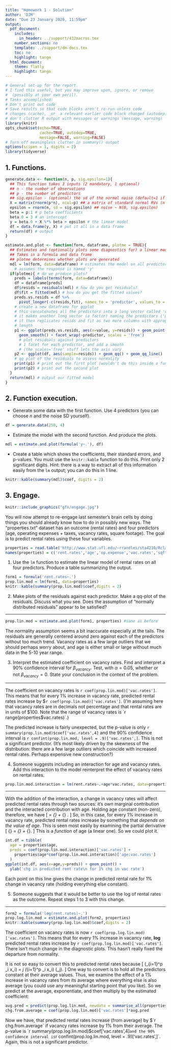 ```yaml
---
title: "Homework 1 - Solution"
author: 'DJM'
date: "Due 23 January 2020, 11:59pm"
output: 
  pdf_document:
    includes:
      in_header: ../support/432macros.tex
    number_sections: no
    template: ../support/dm-docs.tex
    toc: no
    highlight: tango
  html_document:
    theme: flatly
    highlight: tango
---
```


```r
# General set-up for the report.
# I find this useful, but you may improve upon, ignore, or remove
#  (possibly at your own peril).
# Tasks accomplished:
# Don't print out code
# Save results so that code blocks aren't re-run unless code
# changes (cache), _or_ a relevant earlier code block changed (autodep),
# don't clutter R output with messages or warnings (message, warning)
library(knitr)
opts_chunk$set(echo=TRUE,
               cache=TRUE, autodep=TRUE,
               message=FALSE, warning=FALSE)
# Turn off meaningless clutter in summary() output
options(scipen = 1, digits = 2)
library(tidyverse)
```


## 1. Functions.


```r
generate.data <- function(n, p, sig.epsilon=1){
  ## This function takes 3 inputs (2 mandatory, 1 optional)
  ## n - the number of observations
  ## p - the number of predictors
  ## sig.epsilon - (optional) the sd of the normal noise (default=1 if omitted)
  X = matrix(rnorm(p*n), ncol=p) ## a matrix of standard normal RVs (n x p)
  epsilon = rnorm(n, sd = sig.epsilon) ## noise ~ N(0, sig.epsilon)
  beta = p:1 # p beta coefficients
  beta.0 = 3 # an intercept
  y = beta.0 + X %*% beta + epsilon # the linear model
  df = data.frame(y, X) # put it all in a data frame
  return(df) # output
}

estimate.and.plot <- function(form, dataframe, plotme = TRUE){
  ## Estimates and (optionally plots some diagnostics for) a linear model
  ## Takes in a formula and data frame
  ## plotme determines whether plots are generated
  mdl = lm(form, data=dataframe) # estimates the model on all predictors
    # assumes the response is named 'y'
  if(plotme){ # do we produce plots?
    preds = labels(terms(form, data=dataframe))
    df = dataframe[preds]
    df$resids = residuals(mdl) # how do you get residuals?
    df$fit = fitted(mdl) # how do you get the fitted values?
    preds.vs.resids = df %>% 
      pivot_longer(-c(resids,fit), names_to = 'predictor', values_to = 'value')
    # create a new dataframe for ggplot
    # this concatenates all the predictors into a long vector called 'value'
    # it makes another long vector (a factor) naming the predictors ('predictor')
    # it then replicates resids and fit as two more columns with appropriate
    # length
    p1 <- ggplot(preds.vs.resids, aes(x=value, y=resids)) + geom_point() +
      geom_smooth() + facet_wrap(~predictor, scales = 'free') 
      # plot residuals against predictors
      # 1 facet for each predictor, and add a smooth
      # (the scales='free' stuff lets the axis vary
    p2 <- ggplot(df, aes(sample=resids)) + geom_qq() + geom_qq_line()
    # qq plot of the residuals to assess normality
    print(p1) # print out the first plot (wouldn't do this inside a function generally)
    print(p2) # print out the second plot
  }
  return(mdl) # output our fitted model
}
```

## 2. Function execution.

* Generate some data with the first function. Use 4 predictors (you can choose $n$ and the noise SD yourself). 
```r
df = generate.data(250, 4)
```

* Estimate the model with the second function. And produce the plots.
```r
mdl = estimate.and.plot(formula('y~.'), df)
```

* Create a table which shows the coefficients, their standard errors, and p-values. You must use the `knitr::kable` function to do this. Print only 2 significant digits. Hint: there is a way to extract all of this information easily from the `lm` output; you can do this in 1 line. 
```r
knitr::kable(summary(mdl)$coef, digits = 2)
```


## 3. Engage.

```r
knitr::include_graphics("gfx/engage.jpg")
```

You will now attempt to re-engage last semester’s brain cells by doing things you should already know how to do in possibly new ways. The "properties.txt" dataset has an outcome (rental rates) and four predictors (age, operating expenses + taxes, vacancy rates, square footage). The goal is to predict rental rates using these four variables.


```r
properties = read.table('http://www.stat.ufl.edu/~rrandles/sta4210/Rclassnotes/data/textdatasets/KutnerData/Chapter%20%206%20Data%20Sets/CH06PR18.txt')
names(properties) = c('rent.rates','age','op.expense','vac.rates','sqft')
```

1. Use the `lm` function to estimate the linear model of rental rates on all four predictors. Produce a table summarizing the output. 

```r
form1 = formula('rent.rates~.')
prop.lin.mod = lm(form1, data=properties)
knitr::kable(summary(prop.lin.mod)$coef,digits = 2)
```

2. Make plots of the residuals against each predictor. Make a qq-plot of the residuals. Discuss what you see. Does the assumption of "normally distributed residuals" appear to be satisfied?

***
```r
prop.lin.mod = estimate.and.plot(form1, properties) #same as before
```

The normality assumption seems a bit inaccurate especially at the tails. The residuals are generally centered around zero against each of the predictors without too much trend. Vacancy rates as a few large outliers that we should perhaps worry about, and age is either small or large without much data in the 5-10 year range.

3. Interpret the estimated coefficient on vacancy rates. Find and interpret a 90% confidence interval for $\beta_{vacancy}$. Test, with $\alpha=0.05$, whether or not $\beta_{vacancy}=0$. State your conclusion in the context of the problem.

***
The coefficient on vacancy rates is `r coef(prop.lin.mod)['vac.rates']`. This means that for every 1% increase in vacancy rate, predicted rental rates increase by $`r coef(prop.lin.mod)['vac.rates']`. (I'm assuming here that vacancy rates are in decimals not percentage and that rental rates are in units of $100. Note that the range of vacancy rates is `r range(properties$vac.rates)`.) 

The predicted increase is fairly unexpected, but the p-value is only `r summary(prop.lin.mod)$coef['vac.rates',4]` and the 90% confidence interval is `r confint(prop.lin.mod, level = .9)['vac.rates',]`. This is not a significant predictor. (It's most likely driven by the skewness of the distribution: there are a few large outliers which coincide with increased rental rates. Perhaps expensive new construction?)


4. Someone suggests including an interaction for age and vacancy rates. Add this interaction to the model reinterpret the effect of vacancy rates on rental rates.

```r
prop.lin.mod.interaction = lm(rent.rates~.+age*vac.rates, data=properties)
```

***
With the addition of the interaction, a change in vacancy rates will affect predicted rental rates through two sources: it's own marginal contribution and the interacted contribution with age. Holding age constant (non-zero), therefore, we have
\[
\Delta \widehat{\mbox{rent.rates}} = \widehat{\beta}_{\mbox{vac.rates}} + \widehat{\beta}_{\mbox{vac.rates}\times\mbox{age}}\times \mbox{age} .
\]
So, in this case, for every 1% increase in vacancy rate, predicted rental rates increase by something that *depends on the value of age*. This is seen most easily by examining the partial derivative
\[
\frac{\partial \widehat{y}} {\partial \mbox{vac.rates}} = \widehat{\beta}_{\mbox{vac.rates}} + \widehat{\beta}_{\mbox{vac.rates}\times\mbox{age}}\times \mbox{age}.
\]
This is a *function* of age (a linear one). So we could plot it.
```r
int.df = tibble(
  age = properties$age, 
  preds = coef(prop.lin.mod.interaction)['vac.rates'] + 
    properties$age*coef(prop.lin.mod.interaction)['age:vac.rates']
  )
ggplot(int.df, aes(x=age,y=preds)) + geom_point() +
  ylab('chg in predicted rent rate\n for 1% chg in vac rate')
```

Each point on this line gives the change in predicted rental rate for 1% change in vacancy rate (holding everything else constant).

5. Someone suggests that it would be better to use the log of rental rates as the outcome. Repeat steps 1 to 3 with this change.

***
```r
form2 = formula('log(rent.rates)~.')
prop.log.lin.mod = estimate.and.plot(form2, properties)
knitr::kable(summary(prop.log.lin.mod)$coef,digits = 2)
```

The coefficient on vacancy rates is now `r coef(prop.log.lin.mod)['vac.rates']`. This means that for every 1% increase in vacancy rate, __log__ predicted rental rates increase by `r coef(prop.log.lin.mod)['vac.rates']`. There isn't much change in the diagnostic plots. This hasn't really fixed the departure from normality.

It is not so easy to convert this to predicted rental rates because 
\[
\frac{\partial}{\partial x_j} \exp\left(\sum_{i=1}^p \widehat{\beta}_i x_i\right) = \widehat{\beta}_j \exp\left(\sum_{i=1}^p \widehat{\beta}_i x_i\right) \neq \exp\left(\widehat{\beta}_j\right).
\]
One way to convert is to hold all the predictors constant at their average values. Thus, we examine the effect of a 1% increase in vacancy rates from its average where everything else is also average (you could use any meaningful starting point that you like). So we predict at the average, exponentiate, and then multiply by the estimated coefficient:
```r
avg.pred = predict(prop.log.lin.mod, newdata = summarise_all(properties, mean))
chg.from.average = coef(prop.log.lin.mod)['vac.rates']*avg.pred
```
Now we have, that predicted rental rates increase (from average) by $`r chg.from.average` if vacancy rates increase by 1% from their average.
The p-value is `r summary(prop.log.lin.mod)$coef['vac.rates',4]` and the 90% confidence interval is `r confint(prop.log.lin.mod, level = .9)['vac.rates',]`. Again, this is not a significant predictor.
